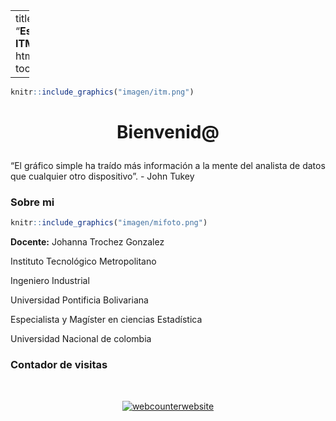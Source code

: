 
---
title: "**Estadística ITM**"
output:
  html_document:
    toc_float: false
   
---
<!-- Global site tag (gtag.js) - Google Analytics -->
<script async src="https://www.googletagmanager.com/gtag/js?id=G-6FW9MX8HJM"></script>
<script>
  window.dataLayer = window.dataLayer || [];
  function gtag(){dataLayer.push(arguments);}
  gtag('js', new Date());

  gtag('config', 'G-6FW9MX8HJM');
</script>

```r
knitr::include_graphics("imagen/itm.png")
```



<center> <h1> **Bienvenid@**

</h1> </center> 


"El gráfico simple ha traído más información a la mente del analista de datos que cualquier otro dispositivo". - John Tukey


### **Sobre mi**           

```r
knitr::include_graphics("imagen/mifoto.png")
```

  **Docente:** Johanna Trochez Gonzalez 
  
  Instituto Tecnológico Metropolitano
  
  Ingeniero Industrial 
  
  Universidad Pontificia Bolivariana
  
  Especialista y Magíster en ciencias Estadística
  
  Universidad Nacional de colombia 
  
  
### **Contador de visitas**

<br/>
<center> 




<!-- hitwebcounter Code START -->
<a href="https://www.hitwebcounter.com" target="_blank">
<img src="https://hitwebcounter.com/counter/counter.php?page=7209915&style=0040&nbdigits=5&type=page&initCount=900" title="User Stats" Alt="webcounterwebsite"   border="0" >
</a>                                    
      
          
                            